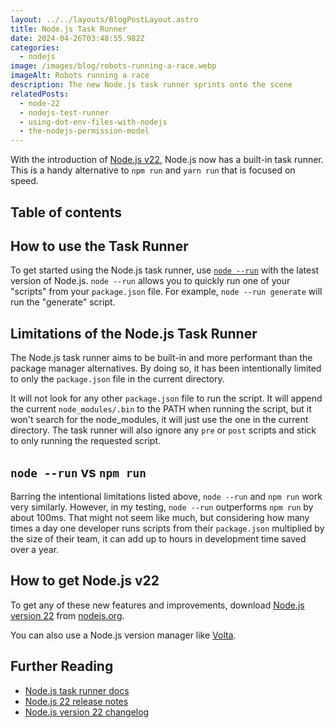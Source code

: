 ```yaml
---
layout: ../../layouts/BlogPostLayout.astro
title: Node.js Task Runner
date: 2024-04-26T03:48:55.982Z
categories:
  - nodejs
image: /images/blog/robots-running-a-race.webp
imageAlt: Robots running a race
description: The new Node.js task runner sprints onto the scene
relatedPosts:
  - node-22
  - nodejs-test-runner
  - using-dot-env-files-with-nodejs
  - the-nodejs-permission-model
---
```

With the introduction of [Node.js v22](../node-22/), Node.js now has a built-in
task runner. This is a handy alternative to `npm run` and `yarn run` that is
focused on speed.

## Table of contents

## How to use the Task Runner

To get started using the Node.js task runner, use
[`node --run`](https://nodejs.org/docs/latest/api/cli.html#--run) with the latest
version of Node.js. `node --run` allows you to quickly run one of your "scripts"
from your `package.json` file. For example, `node --run generate` will run the
"generate" script.

<Ad />

## Limitations of the Node.js Task Runner

The Node.js task runner aims to be built-in and more performant than the package
manager alternatives. By doing so, it has been intentionally limited to only the
`package.json` file in the current directory.

It will not look for any other `package.json` file to run the script.
It will append the current `node_modules/.bin` to the PATH when running the script,
but it won't search for the node_modules, it will just use the one in the current directory.
The task runner will also ignore any `pre` or `post` scripts and stick to only
running the requested script.

## `node --run` vs `npm run`

Barring the intentional limitations listed above, `node --run` and `npm run`
work very similarly. However, in my testing, `node --run` outperforms `npm run`
by about 100ms. That might not seem like much, but considering how many times
a day one developer runs scripts from their `package.json` multiplied by the
size of their team, it can add up to hours in development time saved over a
year.

<RandomSupport />

## How to get Node.js v22

To get any of these new features and improvements, download [Node.js version 22](https://nodejs.org/en/download)
from [nodejs.org](https://nodejs.org/).

You can also use a Node.js version manager like [Volta](https://volta.sh/).

## Further Reading

- [Node.js task runner docs](https://nodejs.org/docs/latest/api/cli.html#--run)
- [Node.js 22 release notes](../node-22/)
- [Node.js version 22 changelog](https://nodejs.org/en/blog/release/v22.0.0)
